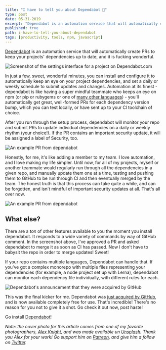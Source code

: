 ```yaml
---
title: "I have to tell you about Dependabot 🤖"
type: post
date: 05-31-2019
excerpt: "Dependabot is an automation service that will automatically create PRs to keep your projects' dependencies up to date, and it is fucking wonderful."
published: true
path: i-have-to-tell-you-about-dependabot
tags: [productivity, tools, npm, javascript]
---
```


[Dependabot](https://dependabot.com) is an automation service that will automatically create PRs to keep your projects' dependencies up to date, and it is fucking wonderful.

<Image
  publicId="posts/i-have-to-tell-you-about-dependabot/dependabot-settings"
  alt="Screenshot of the settings interface for a project on Dependabot.com"
  caption="Setup for Dependabot is flexible, quick, and straightforward."
/>

In just a few, sweet, wonderful minutes, you can install and configure it to automatically keep an eye on your project dependencies, and set a daily or weekly schedule to submit updates and changes.  Automation at its finest - dependabot is like having a super mindful teammate who keeps an eye on npm (or pip or rubygems or one of [many other languages](https://dependabot.com/#languages)) - you'll automatically get great, well-formed PRs for each dependency version bump, which you can test locally, or have sent up to your CI toolchain of choice.  

After you run through the setup process, dependabot will monitor your repo and submit PRs to update individual dependencies on a daily or weekly rhythm (your choice!).  If the PR contains an important security update, it will be assigned a label of Security, too.

<Image
  publicId="posts/i-have-to-tell-you-about-dependabot/dependabot-pr"
  alt="An example PR from dependabot"
  caption="Automatically created PRs are simple and to the point."
/>

Honestly, for me, it's like adding a member to my team.  I love automation, and I love making my life simpler.  Until now, for all of my projects, myself or another teammate would regularly run through all the dependencies in a given repo, and manually update them one at a time, testing and pushing them to GitHub to be run through CI and then eventually merged by the team.  The honest truth is that this process can take quite a while, and can be forgotten, and isn't mindful of important security updates at all.  That's all over now.

<Image
  publicId="posts/i-have-to-tell-you-about-dependabot/merge"
  alt="An example PR from dependabot"
  caption="Dependabot will merge this PR once CI is done, thanks to the @dependabot merge command"
/>

## What else?

There are a _ton_ of other features available to you the moment you install dependabot.  It responds to a wide variety of commands by way of GitHub comment.  In the screenshot above, I've approved a PR and asked dependabot to merge it as soon as CI has passed.  Now I don't have to babysit the repo in order to merge updates! Sweet!

If your repo contains multiple languages, Dependabot can handle that.  If you've got a complex monorepo with multiple files representing your dependencies (for example, a node project set up with Lerna), dependabot can monitor each dependency file individually, with different rules for each.

<Image
  publicId="posts/i-have-to-tell-you-about-dependabot/github"
  alt="Dependabot's announcement that they were acquired by GitHub"
  caption="Dependabot was acquired by GitHub"
/>

This was the final kicker for me.  Dependabot was [just acquired by GitHub](https://dependabot.com/blog/hello-github/), and is now available completely free for use.  That's incredible!  There's no reason for you not to give it a shot.  Go check it out now, post haste!

Go install [Dependabot](https://dependabot.com/)!

_Note: the cover photo for this article comes from one of my favorite photographers, [Alex Knight](https://unsplash.com/@agkdesign?utm_source=unsplash&utm_medium=referral&utm_content=creditCopyText), and was made available un [Unsplash](https://unsplash.com/search/photos/robot?utm_source=unsplash&utm_medium=referral&utm_content=creditCopyText).  Thank you Alex for your work!  Go support him on [Patreon](https://patreon.com/agk42), and give him a follow on [Twitter](https://twitter.com/agkdesign)._